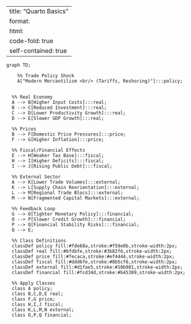 
---
title: "Quarto Basics"
format:
  html:
    code-fold: true
self-contained: true
---


```mermaid
graph TD;

    %% Trade Policy Shock
    A["Modern Mercantilism <br/> (Tariffs, Reshoring)"]:::policy;


  %% Real Economy
  A --> B[Higher Input Costs]:::real;
  B --> C[Reduced Investment]:::real;
  C --> D[Lower Productivity Growth]:::real; 
  D --> E[Slower GDP Growth]:::real;

  %% Prices
  B --> F[Domestic Price Pressures]:::price;
  F --> G[Higher Inflation]:::price;

  %% Fiscal/Financial Effects
  E --> H[Weaker Tax Base]:::fiscal;
  H --> I[Higher Deficits]:::fiscal;
  I --> J[Rising Public Debt]:::fiscal;

  %% External Sector
  A --> K[Lower Trade Volumes]:::external;
  K --> L[Supply Chain Reorientation]:::external;
  L --> M[Regional Trade Blocs]:::external;
  M --> N[Fragmented Capital Markets]:::external;

  %% Feedback Loop
  G --> O[Tighter Monetary Policy]:::financial;
  O --> P[Slower Credit Growth]:::financial;
  P --> Q[Financial Stability Risks]:::financial;
  Q --> E;

  %% Class Definitions
  classDef policy fill:#fde68a,stroke:#f59e0b,stroke-width:2px;
  classDef real fill:#bfdbfe,stroke:#3b82f6,stroke-width:2px;
  classDef price fill:#fecaca,stroke:#ef4444,stroke-width:2px;
  classDef fiscal fill:#ddd6fe,stroke:#8b5cf6,stroke-width:2px;
  classDef external fill:#d1fae5,stroke:#10b981,stroke-width:2px;
  classDef financial fill:#fcd34d,stroke:#b45309,stroke-width:2px;

  %% Apply Classes
  class A policy;
  class B,C,D,E real;
  class F,G price;
  class H,I,J fiscal;
  class K,L,M,N external;
  class O,P,Q financial;
```

